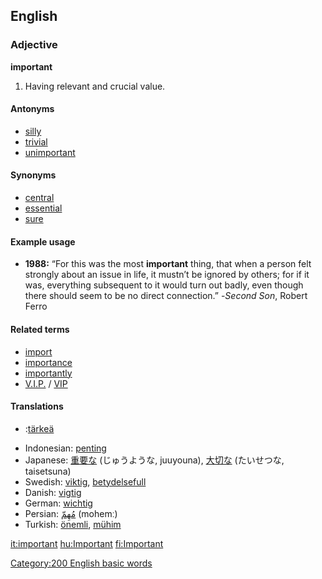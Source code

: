 ==English==

===Adjective===
'''important'''
#Having relevant and crucial value.
====Antonyms====
* [[silly]]
* [[trivial]]
* [[unimportant]]
====Synonyms====
* [[central]]
* [[essential]]
* [[sure]]
====Example usage====
* '''1988:''' “For this was the most '''important''' thing, that when a person felt strongly about an issue in life, it mustn’t be ignored by others; for if it was, everything subsequent to it would turn out badly, even though there should seem to be no direct connection.”  -''Second Son'', Robert Ferro

====Related terms====
*[[import]]
*[[importance]]
*[[importantly]]
*[[V.I.P.]] / [[VIP]]

====Translations====
*{{fi}}:[[tärkeä]]
*Indonesian: [[penting]]
*Japanese: [[重要]]な (じゅうような, juuyouna), [[大切]]な (たいせつな, taisetsuna)
*Swedish: [[viktig]], [[betydelsefull]]
*Danish: [[vigtig]]
*German: [[wichtig]]
*Persian: [[مُهِمّ]] (mohemː)
*Turkish: [[önemli]], [[mühim]]

[[it:important]]
[[hu:Important]]
[[fi:Important]]
[[Category:200 English basic words]]